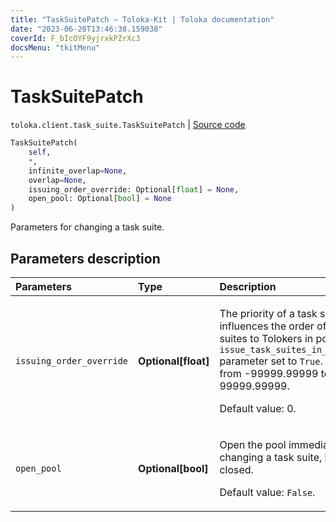 ```yaml
---
title: "TaskSuitePatch — Toloka-Kit | Toloka documentation"
date: "2023-06-20T13:46:38.159038"
coverId: F_bIcOYF9yjrxkPZrXc3
docsMenu: "tkitMenu"
---
```


# TaskSuitePatch

`toloka.client.task_suite.TaskSuitePatch` | [Source code](https://github.com/Toloka/toloka-kit/blob/v1.2.0/src/client/task_suite.py#L122)

```python
TaskSuitePatch(
    self,
    *,
    infinite_overlap=None,
    overlap=None,
    issuing_order_override: Optional[float] = None,
    open_pool: Optional[bool] = None
)
```

Parameters for changing a task suite.

## Parameters description

| Parameters | Type | Description |
| :----------| :----| :-----------|
`issuing_order_override`|**Optional\[float\]**|<p>The priority of a task suite. It influences the order of assigning task suites to Tolokers in pools with the `issue_task_suites_in_creation_order` parameter set to `True`. Allowed range: from -99999.99999 to 99999.99999. </p><p>Default value: 0.</p>
`open_pool`|**Optional\[bool\]**|<p>Open the pool immediately after changing a task suite, if the pool is closed. </p><p>Default value: `False`.</p>